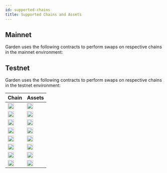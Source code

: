 ```yaml
---
id: supported-chains
title: Supported Chains and Assets
---
```



## Mainnet

Garden uses the following contracts to perform swaps on respective chains in the mainnet environment:

<SupportedAssets supportedAssetsConfig={supportedAssetsConfig}/>

## Testnet

Garden uses the following contracts to perform swaps on respective chains in the testnet environment:

| Chain | Assets |
| - | - |
| <img src="/icons/btc.svg" alt="BTC" width="20" /> | [<img src="/icons/btc.svg" alt="BTC" width="20" />](/developers/contracts/atomic-swap-btc) |
| <img src="/icons/ethereum.svg" alt="Eth" width="20" /> | [<img src="/icons/wbtc.svg" alt="WBTC" width="20" />](https://sepolia.etherscan.io/address/0x3C6a17b8cD92976D1D91E491c93c98cd81998265) |
| <img src="/icons/arbitrum.svg" alt="Arb" width="20" /> | [<img src="/icons/wbtc.svg" alt="WBTC" width="20" />](https://sepolia.arbiscan.io/address/0x1cd0bBd55fD66B4C5F7dfE434eFD009C09e628d1) | [<img src="/icons/seed.svg" alt="SEED" width="20" />](https://sepolia.arbiscan.io/address/0xD5FeDb4ceCB0F1D32788a190d9EB47D94D23eE4e) | [<img src="/icons/iBTC.png" alt="iBTC" width="20" />](https://sepolia.arbiscan.io/address/0xDfe6D9363EE96152D39391009a6723819D9E25EB) |
| <img src="/icons/base.svg" alt="Base" width="20" /> | [<img src="/icons/wbtc.svg" alt="WBTC" width="20" />](https://sepolia.basescan.org/address/0x00ab86f54F436CfE15253845F139955ae0C00bAf) | [<img src="/icons/usdt.svg" alt="USDT" width="20" />](https://sepolia.basescan.org/address/0xB391CA6D0A76CD2A927bC314856E8a374a225CFc) | [<img src="/icons/iBTC.png" alt="iBTC" width="20" />](https://sepolia.basescan.org/address/0xBCdAD29aC77E5bb27FD528Ab0045AF630259FE4f) |
| <img src="/icons/monad.svg" alt="Monad" width="20" /> | [<img src="/icons/cbbtc.svg" alt="cbBTC" width="20" />](https://testnet.monadexplorer.com/address/0x1dC94FdcAd8Aee13cfd34Db8a26d26E31572805c?tab=Contract) | [<img src="/icons/usdc.svg" alt="USDC" width="20" />](https://testnet.monadexplorer.com/address/0xE99D8A21d4F2ad2f90c279c869311503f9e25867?tab=Contract) |
| <img src="/icons/starknet.svg" alt="Starknet" width="20" /> | [<img src="/icons/wbtc.svg" alt="WBTC" width="20" />](https://sepolia.starkscan.co/contract/0x06579d255314109429a4477d89629bc2b94f529ae01979c2f8014f9246482603) |
| <img src="/icons/citrea.svg" alt="Citrea" width="20" /> | [<img src="/icons/wbtc.svg" alt="WCBTC" width="20" />](https://explorer.testnet.citrea.xyz/address/0xaD9d14CA82d9BF97fFf745fFC7d48172A1c0969E?tab=contract) | [<img src="/icons/btc.svg" alt="cBTC" width="20" />](https://explorer.testnet.citrea.xyz/address/0x6218FA00f47a61aCD8B46D6f1b15c4D730F803F2?tab=contract) |
| <img src="/icons/solana.png" alt="Solana" width="20" /> | [<img src="/icons/solana.png" alt="SOL" width="20" />](https://explorer.solana.com/address/2bag6xpshpvPe7SJ9nSDLHpxqhEAoHPGpEkjNSv7gxoF?cluster=devnet) |
